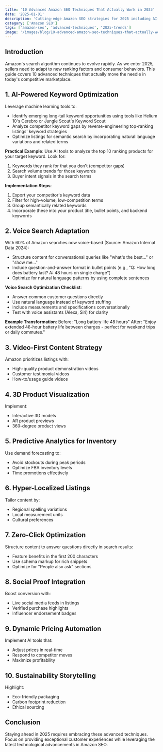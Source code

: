 ```yaml
---
title: '10 Advanced Amazon SEO Techniques That Actually Work in 2025'
date: '2025-01-01'
description: 'Cutting-edge Amazon SEO strategies for 2025 including AI-powered optimization and voice search adaptation'
category: ['Amazon SEO']
tags: ['amazon-seo', 'advanced-techniques', '2025-trends']
image: '/images/blog/10-advanced-amazon-seo-techniques-that-actually-work-in-2025.svg'
---
```


## Introduction

Amazon's search algorithm continues to evolve rapidly. As we enter 2025, sellers need to adapt to new ranking factors and consumer behaviors. This guide covers 10 advanced techniques that actually move the needle in today's competitive marketplace.

## 1. AI-Powered Keyword Optimization

Leverage machine learning tools to:

- Identify emerging long-tail keyword opportunities using tools like Helium 10's Cerebro or Jungle Scout's Keyword Scout
- Analyze competitor keyword gaps by reverse-engineering top-ranking listings' keyword strategies
- Optimize listings for semantic search by incorporating natural language variations and related terms

**Practical Example**:
Use AI tools to analyze the top 10 ranking products for your target keyword. Look for:

1. Keywords they rank for that you don't (competitor gaps)
2. Search volume trends for those keywords
3. Buyer intent signals in the search terms

**Implementation Steps**:

1. Export your competitor's keyword data
2. Filter for high-volume, low-competition terms
3. Group semantically related keywords
4. Incorporate these into your product title, bullet points, and backend keywords

## 2. Voice Search Adaptation

With 60% of Amazon searches now voice-based (Source: Amazon Internal Data 2024):

- Structure content for conversational queries like "what's the best..." or "show me..."
- Include question-and-answer format in bullet points (e.g., "Q: How long does battery last? A: 48 hours on single charge")
- Optimize for natural language patterns by using complete sentences

**Voice Search Optimization Checklist**:

- Answer common customer questions directly
- Use natural language instead of keyword stuffing
- Include measurements and specifications conversationally
- Test with voice assistants (Alexa, Siri) for clarity

**Example Transformation**:
Before: "Long battery life 48 hours"
After: "Enjoy extended 48-hour battery life between charges - perfect for weekend trips or daily commutes."

## 3. Video-First Content Strategy

Amazon prioritizes listings with:

- High-quality product demonstration videos
- Customer testimonial videos
- How-to/usage guide videos

## 4. 3D Product Visualization

Implement:

- Interactive 3D models
- AR product previews
- 360-degree product views

## 5. Predictive Analytics for Inventory

Use demand forecasting to:

- Avoid stockouts during peak periods
- Optimize FBA inventory levels
- Time promotions effectively

## 6. Hyper-Localized Listings

Tailor content by:

- Regional spelling variations
- Local measurement units
- Cultural preferences

## 7. Zero-Click Optimization

Structure content to answer questions directly in search results:

- Feature benefits in the first 200 characters
- Use schema markup for rich snippets
- Optimize for "People also ask" sections

## 8. Social Proof Integration

Boost conversion with:

- Live social media feeds in listings
- Verified purchase highlights
- Influencer endorsement badges

## 9. Dynamic Pricing Automation

Implement AI tools that:

- Adjust prices in real-time
- Respond to competitor moves
- Maximize profitability

## 10. Sustainability Storytelling

Highlight:

- Eco-friendly packaging
- Carbon footprint reduction
- Ethical sourcing

## Conclusion

Staying ahead in 2025 requires embracing these advanced techniques. Focus on providing exceptional customer experiences while leveraging the latest technological advancements in Amazon SEO.

